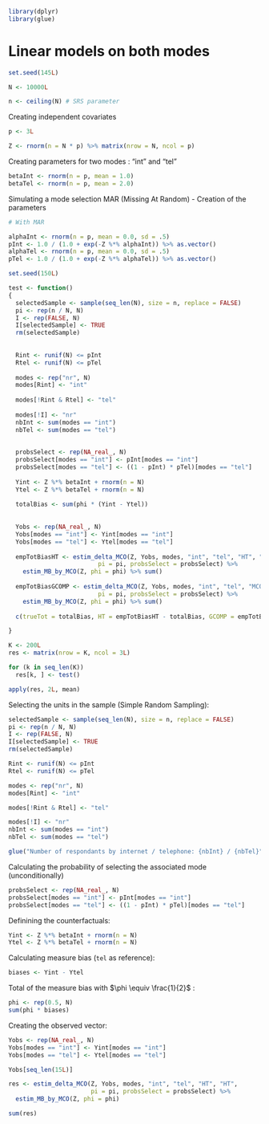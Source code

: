 ```r
library(dplyr)
library(glue)
```

# Linear models on both modes

```r
set.seed(145L)
```

```r
N <- 10000L

n <- ceiling(N) # SRS parameter
```



Creating independent covariates

```r
p <- 3L

Z <- rnorm(n = N * p) %>% matrix(nrow = N, ncol = p)
```

Creating parameters for two modes : "int" and "tel"

```r
betaInt <- rnorm(n = p, mean = 1.0)
betaTel <- rnorm(n = p, mean = 2.0)
```



Simulating a mode selection MAR (Missing At Random) - Creation of the parameters

```r
# With MAR

alphaInt <- rnorm(n = p, mean = 0.0, sd = .5)
pInt <- 1.0 / (1.0 + exp(-Z %*% alphaInt)) %>% as.vector()
alphaTel <- rnorm(n = p, mean = 0.0, sd = .5)
pTel <- 1.0 / (1.0 + exp(-Z %*% alphaTel)) %>% as.vector()
```


```r
set.seed(150L)
```

```r
test <- function()
{
  selectedSample <- sample(seq_len(N), size = n, replace = FALSE)
  pi <- rep(n / N, N)
  I <- rep(FALSE, N)
  I[selectedSample] <- TRUE
  rm(selectedSample)
  
  
  Rint <- runif(N) <= pInt
  Rtel <- runif(N) <= pTel
  
  modes <- rep("nr", N)
  modes[Rint] <- "int"
  
  modes[!Rint & Rtel] <- "tel"
  
  modes[!I] <- "nr"
  nbInt <- sum(modes == "int")
  nbTel <- sum(modes == "tel")
  
  
  probsSelect <- rep(NA_real_, N)
  probsSelect[modes == "int"] <- pInt[modes == "int"]
  probsSelect[modes == "tel"] <- ((1 - pInt) * pTel)[modes == "tel"]
  
  Yint <- Z %*% betaInt + rnorm(n = N)
  Ytel <- Z %*% betaTel + rnorm(n = N)
  
  totalBias <- sum(phi * (Yint - Ytel))
  
  
  Yobs <- rep(NA_real_, N)
  Yobs[modes == "int"] <- Yint[modes == "int"]
  Yobs[modes == "tel"] <- Ytel[modes == "tel"]
  
  empTotBiasHT <- estim_delta_MCO(Z, Yobs, modes, "int", "tel", "HT", "HT", 
                         pi = pi, probsSelect = probsSelect) %>% 
    estim_MB_by_MCO(Z, phi = phi) %>% sum()
  
  empTotBiasGCOMP <- estim_delta_MCO(Z, Yobs, modes, "int", "tel", "MCO", "MCO", 
                         pi = pi, probsSelect = probsSelect) %>% 
    estim_MB_by_MCO(Z, phi = phi) %>% sum()
  
  c(trueTot = totalBias, HT = empTotBiasHT - totalBias, GCOMP = empTotBiasGCOMP- totalBias)

}
```

```r
K <- 200L
res <- matrix(nrow = K, ncol = 3L)

for (k in seq_len(K))
  res[k, ] <- test()

apply(res, 2L, mean)
```

Selecting the units in the sample (Simple Random Sampling):

```r
selectedSample <- sample(seq_len(N), size = n, replace = FALSE)
pi <- rep(n / N, N)
I <- rep(FALSE, N)
I[selectedSample] <- TRUE
rm(selectedSample)
```


```r

Rint <- runif(N) <= pInt
Rtel <- runif(N) <= pTel

modes <- rep("nr", N)
modes[Rint] <- "int"

modes[!Rint & Rtel] <- "tel"

modes[!I] <- "nr"
nbInt <- sum(modes == "int")
nbTel <- sum(modes == "tel")

glue("Number of respondants by internet / telephone: {nbInt} / {nbTel}")
```
Calculating the probability of selecting the associated mode (unconditionally)

```r
probsSelect <- rep(NA_real_, N)
probsSelect[modes == "int"] <- pInt[modes == "int"]
probsSelect[modes == "tel"] <- ((1 - pInt) * pTel)[modes == "tel"]
```

Definining the counterfactuals:

```r
Yint <- Z %*% betaInt + rnorm(n = N)
Ytel <- Z %*% betaTel + rnorm(n = N)
```

Calculating measure bias (`tel` as reference):

```r
biases <- Yint - Ytel
```

Total of the measure bias with $\phi \equiv \frac{1}{2}$ :

```r
phi <- rep(0.5, N)
sum(phi * biases)
```

Creating the observed vector:

```r
Yobs <- rep(NA_real_, N)
Yobs[modes == "int"] <- Yint[modes == "int"]
Yobs[modes == "tel"] <- Ytel[modes == "tel"]

Yobs[seq_len(15L)]
```

```r
res <- estim_delta_MCO(Z, Yobs, modes, "int", "tel", "HT", "HT", 
                       pi = pi, probsSelect = probsSelect) %>% 
  estim_MB_by_MCO(Z, phi = phi)
```

```r
sum(res)
```

